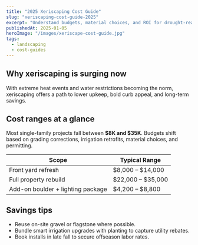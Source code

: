 ```yaml
---
title: "2025 Xeriscaping Cost Guide"
slug: "xeriscaping-cost-guide-2025"
excerpt: "Understand budgets, material choices, and ROI for drought-ready landscapes in 2025."
publishedAt: 2025-01-05
heroImage: "/images/xeriscape-cost-guide.jpg"
tags:
  - landscaping
  - cost-guides
---
```


## Why xeriscaping is surging now

With extreme heat events and water restrictions becoming the norm, xeriscaping offers a path to lower upkeep, bold curb appeal, and long-term savings.

## Cost ranges at a glance

Most single-family projects fall between **$8K and $35K**. Budgets shift based on grading corrections, irrigation retrofits, material choices, and permitting.

| Scope | Typical Range |
| --- | --- |
| Front yard refresh | $8,000 – $14,000 |
| Full property rebuild | $22,000 – $35,000 |
| Add-on boulder + lighting package | $4,200 – $8,800 |

## Savings tips

- Reuse on-site gravel or flagstone where possible.
- Bundle smart irrigation upgrades with planting to capture utility rebates.
- Book installs in late fall to secure offseason labor rates.
